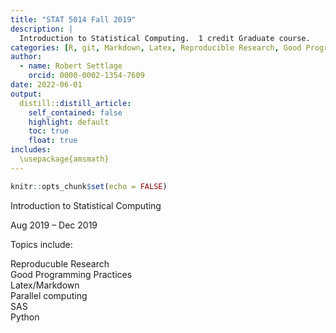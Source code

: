 ```yaml
---
title: "STAT 5014 Fall 2019"
description: |
  Introduction to Statistical Computing.  1 credit Graduate course.
categories: [R, git, Markdown, Latex, Reproducible Research, Good Programming Practices, SAS, Python]
author:
  - name: Robert Settlage
    orcid: 0000-0002-1354-7609
date: 2022-06-01
output:
  distill::distill_article:
    self_contained: false
    highlight: default
    toc: true
    float: true
includes:
  \usepackage{amsmath}
---
```



```r
knitr::opts_chunk$set(echo = FALSE)
```

Introduction to Statistical Computing  

Aug 2019 – Dec 2019  

Topics include:  

Reproducuble Research  
Good Programming Practices  
Latex/Markdown  
Parallel computing  
SAS  
Python  


